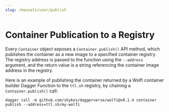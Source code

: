 ```yaml
---
slug: /manuals/user/publish
---
```


# Container Publication to a Registry

Every `Container` object exposes a `Container.publish()` API method, which publishes the container as a new image to a specified container registry. The registry address is passed to the function using the `--address` argument, and the return value is a string referencing the container image address in the registry.

Here is an example of publishing the container returned by a Wolfi container builder Dagger Function to the `ttl.sh` registry, by chaining a `Container.publish()` call:

```shell
dagger call -m github.com/shykes/daggerverse/wolfi@v0.1.4 container publish --address=ttl.sh/my-wolfi
```
